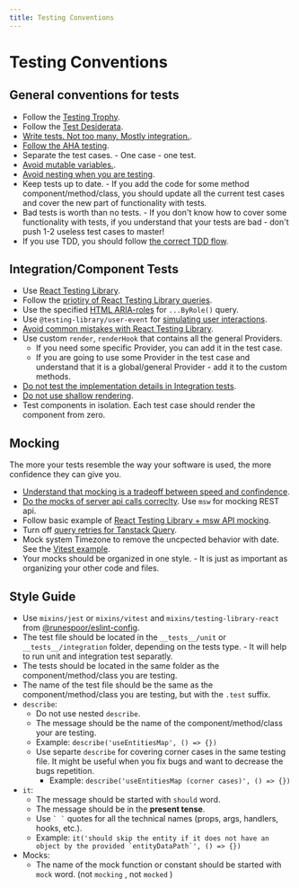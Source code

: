 ```yaml
---
title: Testing Conventions
---
```


# Testing Conventions

## General conventions for tests

- Follow the [Testing Trophy](/docs/engineering-playbook/testing/ideal-testing-trophy).
- Follow the [Test Desiderata](/docs/engineering-playbook/testing/test-desiderata).
- [Write tests. Not too many. Mostly integration.](https://kentcdodds.com/blog/write-tests).
- [Follow the AHA testing](https://kentcdodds.com/blog/aha-testing).
- Separate the test cases. - One case - one test.
- [Avoid mutable variables.](https://x.com/kentcdodds/status/1154468901121482753?s=20).
- [Avoid nesting when you are testing](https://kentcdodds.com/blog/avoid-nesting-when-youre-testing).
- Keep tests up to date. - If you add the code for some method component/method/class, you should update all the current test cases and cover the new part of functionality with tests.
- Bad tests is worth than no tests. - If you don't know how to cover some functionality with tests, if you understand that your tests are bad - don't push 1-2 useless test cases to master!
- If you use TDD, you should follow [the correct TDD flow](/docs/engineering-playbook/testing/tdd).

## Integration/Component Tests

- Use [React Testing Library](https://testing-library.com/docs/react-testing-library/intro/).
- Follow the [priotiry of React Testing Library queries](https://testing-library.com/docs/queries/about#priority).
- Use the specified [HTML ARIA-roles](https://developer.mozilla.org/en-US/docs/Web/Accessibility/ARIA/Roles) for `...ByRole()` query. 
- Use `@testing-library/user-event` for [simulating user interactions](https://testing-library.com/docs/user-event/intro/).
- [Avoid common mistakes with React Testing Library](https://kentcdodds.com/blog/common-mistakes-with-react-testing-library).
- Use custom `render`, `renderHook` that contains all the general Providers. 
  - If you need some specific Provider, you can add it in the test case.
  - If you are going to use some Provider in the test case and understand that it is a global/general Provider - add it to the custom methods.
- [Do not test the implementation details in Integration tests](https://kentcdodds.com/blog/testing-implementation-details).
- [Do not use shallow rendering](https://kentcdodds.com/blog/why-i-never-use-shallow-rendering).
- Test components in isolation. Each test case should render the component from zero.

## Mocking

The more your tests resemble the way your software is used, the more confidence they can give you.

- [Understand that mocking is a tradeoff between speed and confindence](https://kentcdodds.com/blog/the-merits-of-mocking).
- [Do the mocks of server api calls correclty](https://kentcdodds.com/blog/stop-mocking-fetch). Use `msw` for mocking REST api.
- Follow basic example of [React Testing Library + msw API mocking](https://testing-library.com/docs/react-testing-library/example-intro/#full-example).
- Turn off [query retries for Tanstack Query](https://tanstack.com/query/latest/docs/framework/react/guides/testing#turn-off-retries).
- Mock system Timezone to remove the uncpected behavior with date. See the [Vitest example](https://github.com/vitest-dev/vitest/issues/1575#issuecomment-1439286286).
- Your mocks should be organized in one style. - It is just as important as organizing your other code and files.

## Style Guide

- Use `mixins/jest` or `mixins/vitest` and `mixins/testing-library-react` from [@runespoor/eslint-config](https://github.com/runespoor-engineering/runespoorstack/tree/main/eslint/eslint-config).
- The test file should be located in the `__tests__/unit` or `__tests__/integration` folder, depending on the tests type. - It will help to run unit and integration test separatly.
- The tests should be located in the same folder as the component/method/class you are testing.
- The name of the test file should be the same as the component/method/class you are testing, but with the `.test` suffix.
- `describe`:
  - Do not use nested `describe`.
  - The message should be the name of the component/method/class your are testing.
  - Example: `describe('useEntitiesMap', () => {})`
  - Use separte `describe` for covering corner cases in the same testing file. It might be useful when you fix bugs and want to decrease the bugs repetition.
    - Example: `describe('useEntitiesMap (corner cases)', () => {})`
- `it`:
  - The message should be started with `should` word.
  - The message should be in the **present tense**.
  - Use `` ` ` `` quotes for all the technical names (props, args, handlers, hooks, etc.).
  - Example: ``it('should skip the entity if it does not have an object by the provided `entityDataPath`', () => {})``
- Mocks:
  - The name of the mock function or constant should be started with `mock` word. (not `mocking` , not `mocked` )


